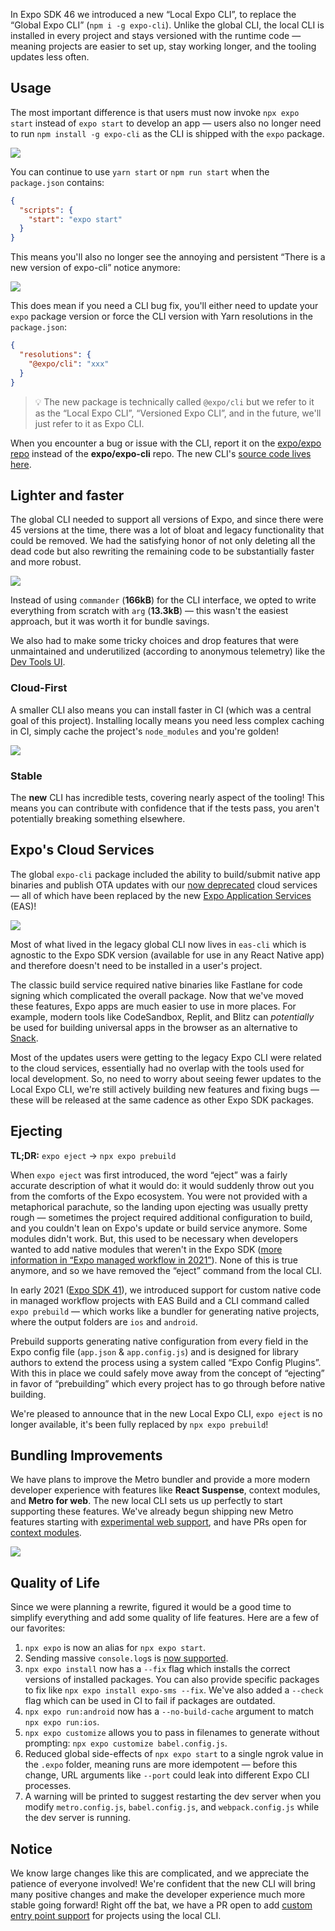 
<Title date="2022-08-09T09:10:56.839Z">The New Expo CLI</Title>

In Expo SDK 46 we introduced a new “Local Expo CLI”, to replace the “Global Expo CLI” (`npm i -g expo-cli`). Unlike the global CLI, the local CLI is installed in every project and stays versioned with the runtime code — meaning projects are easier to set up, stay working longer, and the tooling updates less often.

## Usage

The most important difference is that users must now invoke `npx expo start` instead of `expo start` to develop an app — users also no longer need to run `npm install -g expo-cli` as the CLI is shipped with the `expo` package.

![](./images/17Q_6GeqNd4G0xwCeOtwtlA.gif)

You can continue to use `yarn start` or `npm run start` when the `package.json` contains:

```json
{
  "scripts": {
    "start": "expo start"
  }
}
```

This means you'll also no longer see the annoying and persistent “There is a new version of expo-cli” notice anymore:

![](./images/1kO0cHVNft7niS7rD91zsCQ.png)

This does mean if you need a CLI bug fix, you'll either need to update your `expo` package version or force the CLI version with Yarn resolutions in the `package.json`:

```json
{
  "resolutions": {
    "@expo/cli": "xxx"
  }
}
```

> 💡 The new package is technically called `@expo/cli` but we refer to it as the “Local Expo CLI”, “Versioned Expo CLI”, and in the future, we'll just refer to it as Expo CLI.

When you encounter a bug or issue with the CLI, report it on the [expo/expo repo](https://github.com/expo/expo/issues/new/choose) instead of the **expo/expo-cli** repo. The new CLI's [source code lives here](https://github.com/expo/expo/tree/main/packages/%40expo/cli).

## Lighter and faster

The global CLI needed to support all versions of Expo, and since there were 45 versions at the time, there was a lot of bloat and legacy functionality that could be removed. We had the satisfying honor of not only deleting all the dead code but also rewriting the remaining code to be substantially faster and more robust.

![](./images/1cAe7JT1aU66xgwRKLmnwZw.gif)

Instead of using `commander` (**166kB**) for the CLI interface, we opted to write everything from scratch with `arg` (**13.3kB**) — this wasn't the easiest approach, but it was worth it for bundle savings.

We also had to make some tricky choices and drop features that were unmaintained and underutilized (according to anonymous telemetry) like the [Dev Tools UI](https://blog.expo.dev/sunsetting-the-web-ui-for-expo-cli-ab12936d2206).

### Cloud-First

A smaller CLI also means you can install faster in CI (which was a central goal of this project). Installing locally means you need less complex caching in CI, simply cache the project's `node_modules` and you're golden!

![](./images/1immo0vN3ttD8IOOb0cC8Yg.png)

### Stable

The **new** CLI has incredible tests, covering nearly aspect of the tooling! This means you can contribute with confidence that if the tests pass, you aren't potentially breaking something elsewhere.

## Expo's Cloud Services

The global `expo-cli` package included the ability to build/submit native app binaries and publish OTA updates with our [now deprecated](https://blog.expo.dev/turtle-goes-out-to-sea-d334db2a6b60) cloud services — all of which have been replaced by the new [Expo Application Services](https://docs.expo.dev/eas/) (EAS)!

![](./images/146ButCO0pZ8M6d0zSx7cOQ.gif)

Most of what lived in the legacy global CLI now lives in `eas-cli` which is agnostic to the Expo SDK version (available for use in any React Native app) and therefore doesn't need to be installed in a user's project.

The classic build service required native binaries like Fastlane for code signing which complicated the overall package. Now that we've moved these features, Expo apps are much easier to use in more places. For example, modern tools like CodeSandbox, Replit, and Blitz can _potentially_ be used for building universal apps in the browser as an alternative to [Snack](https://snack.expo.dev/).

Most of the updates users were getting to the legacy Expo CLI were related to the cloud services, essentially had no overlap with the tools used for local development. So, no need to worry about seeing fewer updates to the Local Expo CLI, we're still actively building new features and fixing bugs — these will be released at the same cadence as other Expo SDK packages.

## Ejecting

**TL;DR:** `expo eject` → `npx expo prebuild`

When `expo eject` was first introduced, the word “eject” was a fairly accurate description of what it would do: it would suddenly throw out you from the comforts of the Expo ecosystem. You were not provided with a metaphorical parachute, so the landing upon ejecting was usually pretty rough — sometimes the project required additional configuration to build, and you couldn't lean on Expo's update or build service anymore. Some modules didn't work. But, this used to be necessary when developers wanted to add native modules that weren't in the Expo SDK ([more information in “Expo managed workflow in 2021”](https://blog.expo.dev/expo-managed-workflow-in-2021-5b887bbf7dbb)). None of this is true anymore, and so we have removed the “eject” command from the local CLI.

In early 2021 ([Expo SDK 41](https://blog.expo.dev/expo-sdk-41-12cc5232f2ef)), we introduced support for custom native code in managed workflow projects with EAS Build and a CLI command called `expo prebuild` — which works like a bundler for generating native projects, where the output folders are `ios` and `android`.

Prebuild supports generating native configuration from every field in the Expo config file (`app.json` & `app.config.js`) and is designed for library authors to extend the process using a system called “Expo Config Plugins”. With this in place we could safely move away from the concept of “ejecting” in favor of “prebuilding” which every project has to go through before native building.

We're pleased to announce that in the new Local Expo CLI, `expo eject` is no longer available, it's been fully replaced by `npx expo prebuild`!

## Bundling Improvements

We have plans to improve the Metro bundler and provide a more modern developer experience with features like **React Suspense**, context modules, and **Metro for web**. The new local CLI sets us up perfectly to start supporting these features. We've already begun shipping new Metro features starting with [experimental web support](https://docs.expo.dev/guides/customizing-metro/#web-support), and have PRs open for [context modules](https://github.com/facebook/metro/pull/822).

![](./images/19RAhHJBQXFsZ9IB07rF_9w.gif)

## Quality of Life

Since we were planning a rewrite, figured it would be a good time to simplify everything and add some quality of life features. Here are a few of our favorites:

1. `npx expo` is now an alias for `npx expo start`.
2. Sending massive `console.log`s is [now supported](https://twitter.com/Baconbrix/status/1554859644375400450/video/1).
3. `npx expo install` now has a `--fix` flag which installs the correct versions of installed packages. You can also provide specific packages to fix like `npx expo install expo-sms --fix`. We've also added a `--check` flag which can be used in CI to fail if packages are outdated.
4. `npx expo run:android` now has a `--no-build-cache` argument to match `npx expo run:ios`.
5. `npx expo customize` allows you to pass in filenames to generate without prompting: `npx expo customize babel.config.js`.
6. Reduced global side-effects of `npx expo start` to a single ngrok value in the `.expo` folder, meaning runs are more idempotent — before this change, URL arguments like `--port` could leak into different Expo CLI processes.
7. A warning will be printed to suggest restarting the dev server when you modify `metro.config.js`, `babel.config.js`, and `webpack.config.js` while the dev server is running.

## Notice

We know large changes like this are complicated, and we appreciate the patience of everyone involved! We're confident that the new CLI will bring many positive changes and make the developer experience much more stable going forward! Right off the bat, we have a PR open to add [custom entry point support](https://github.com/expo/expo/pull/18381) for projects using the local CLI.
